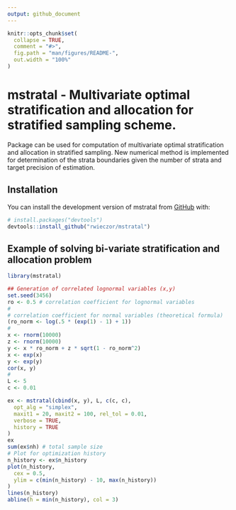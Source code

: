 ```yaml
---
output: github_document
---
```


<!-- README.md is generated from README.Rmd. Please edit that file -->

```r
knitr::opts_chunk$set(
  collapse = TRUE,
  comment = "#>",
  fig.path = "man/figures/README-",
  out.width = "100%"
)
```

# mstratal - Multivariate optimal stratification and allocation for stratified sampling scheme.

<!-- badges: start -->
<!-- badges: end -->

Package can be used for computation of multivariate optimal stratification and allocation in stratified sampling. New numerical method is implemented for determination of the strata boundaries given the number of strata and target precision of estimation.


## Installation

You can install the development version of mstratal from [GitHub](https://github.com/) with:

``` r
# install.packages("devtools")
devtools::install_github("rwieczor/mstratal")
```

## Example of solving bi-variate stratification and allocation problem

```r
library(mstratal)

## Generation of correlated lognormal variables (x,y)
set.seed(3456)
ro <- 0.5 # correlation coefficient for lognormal variables
#
# correlation coefficient for normal variables (theoretical formula)
(ro_norm <- log(.5 * (exp(1) - 1) + 1))
#
x <- rnorm(10000)
z <- rnorm(10000)
y <- x * ro_norm + z * sqrt(1 - ro_norm^2)
x <- exp(x)
y <- exp(y)
cor(x, y)
#
L <- 5
c <- 0.01

ex <- mstratal(cbind(x, y), L, c(c, c),
  opt_alg = "simplex",
  maxit1 = 20, maxit2 = 100, rel_tol = 0.01,
  verbose = TRUE,
  history = TRUE
)
ex
sum(ex$nh) # total sample size
# Plot for optimization history
n_history <- ex$n_history
plot(n_history,
  cex = 0.5,
  ylim = c(min(n_history) - 10, max(n_history))
)
lines(n_history)
abline(h = min(n_history), col = 3)

```

